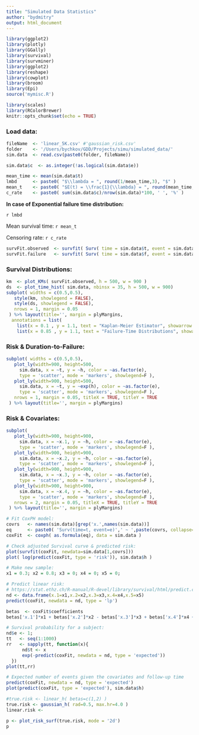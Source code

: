 ```yaml
---
title: "Simulated Data Statistics"
author: "bydmitry"
output: html_document
---
```


```r
library(ggplot2)
library(plotly)
library(GGally)
library(survival)
library(survminer)
library(ggplot2)
library(reshape)
library(cowplot)
library(broom)
library(Epi)
source('mymisc.R')

library(scales)
library(RColorBrewer)
knitr::opts_chunk$set(echo = TRUE)
```

### Load data:

```r
fileName  <- 'linear_5K.csv' #'gaussian_risk.csv'
folder    <- '/Users/bychkov/GDD/Projects/simu/simulated_data/'
sim.data  <- read.csv(paste0(folder, fileName))
```

```r
sim.data$c  <- as.integer(!as.logical(sim.data$e)) 

mean_time <- mean(sim.data$t)
lmbd      <- paste0( "$\\lambda = ", round(1/mean_time,3), "$" )
mean_t    <- paste0( "$E(t) = \\frac{1}{\\lambda} = ", round(mean_time,3), "$" )
c_rate    <- paste0( sum(sim.data$c)/nrow(sim.data)*100, ' ', '%' )
```

**In case of Exponential failure time distribution: **  

`r lmbd`  

Mean survival time:  `r mean_t`

Censoring rate: `r c_rate`

```r
survFit.observed  <- survfit( Surv( time = sim.data$t, event = sim.data$e ) ~ 1 )
survFit.failure   <- survfit( Surv( time = sim.data$f, event = sim.data$e ) ~ 1 )
```

### Survival Distributions:
```r
km  <- plot_KMs( survFit.observed, h = 500, w = 900 )
ds  <- plot_time_hist( sim.data, nbinsx = 35, h = 500, w = 900)
subplot( widths = c(0.5,0.5),
   style(km, showlegend = FALSE),
   style(ds, showlegend = FALSE),
   nrows = 1, margin = 0.05
 ) %>% layout(title='', margin = plyMargins,
  annotations = list( 
    list(x = 0.1 , y = 1.1, text = "Kaplan-Meier Estimator", showarrow = F, xref='paper', yref='paper'),
    list(x = 0.85 , y = 1.1, text = "Failure-Time Distributions", showarrow = F, xref='paper', yref='paper')))
```


### Risk & Duration-to-Failure:
```r
subplot( widths = c(0.5,0.5),
   plot_ly(width=900, height=500,
     sim.data, x = ~t, y = ~h, color = ~as.factor(e), 
     type = 'scatter', mode = 'markers', showlegend=F ),
   plot_ly(width=900, height=500,
     sim.data, x = ~t, y = ~exp(h), color = ~as.factor(e), 
     type = 'scatter', mode = 'markers', showlegend=F ),
   nrows = 1, margin = 0.05, titleX = TRUE, titleY = TRUE
 ) %>% layout(title='', margin = plyMargins)
```

### Risk & Covariates:
```r
subplot(
   plot_ly(width=900, height=900,
     sim.data, x = ~x.1, y = ~h, color = ~as.factor(e), 
     type = 'scatter', mode = 'markers', showlegend=F ),
   plot_ly(width=900, height=900,
     sim.data, x = ~x.2, y = ~h, color = ~as.factor(e), 
     type = 'scatter', mode = 'markers', showlegend=F ),
   plot_ly(width=900, height=900,
     sim.data, x = ~x.3, y = ~h, color = ~as.factor(e), 
     type = 'scatter', mode = 'markers', showlegend=F ),
   plot_ly(width=900, height=900,
     sim.data, x = ~x.4, y = ~h, color = ~as.factor(e), 
     type = 'scatter', mode = 'markers', showlegend=F ),
   nrows = 2, margin = 0.05, titleX = TRUE, titleY = TRUE
 ) %>% layout(title='', margin = plyMargins)
```

```r
# Fit CoxPH model:
covrs   <- names(sim.data)[grep('x.',names(sim.data))] 
eq      <- paste0( 'Surv(time=t, event=e)',' ~ ',paste(covrs, collapse=" + ") )
coxFit  <- coxph( as.formula(eq), data = sim.data )

# Check adjusted Survival curve & predicted risk:
plot(survfit(coxFit, newdata=sim.data[1,covrs]))
plot( log(predict(coxFit, type = 'risk')), sim.data$h )

# Make new sample:
x1 = 0.3; x2 = 0.8; x3 = 0; x4 = 0; x5 = 0;

# Predict linear risk:
# https://stat.ethz.ch/R-manual/R-devel/library/survival/html/predict.coxph.html
nd <- data.frame(x.1=x1,x.2=x2,x.3=x3,x.4=x4,x.5=x5)
predict(coxFit, newdata = nd, type = 'lp') 

betas  <- coxFit$coefficients
betas['x.1']*x1 + betas['x.2']*x2 - betas['x.3']*x3 + betas['x.4']*x4 + betas['x.5']*x5 -0.05184996

# Survival probability for a subject:
nd$e <- 1;
tt   <- seq(1:1000)
rr   <- sapply(tt, function(x){
      nd$t <- x  
      exp(-predict(coxFit, newdata = nd, type = 'expected'))
  })
plot(tt,rr)

# Expected number of events given the covariates and follow-up time 
predict(coxFit, newdata = nd, type = 'expected')
plot(predict(coxFit, type = 'expected'), sim.data$h)
```


```r
#true.risk <- linear_h( betas=c(1,2) )
true.risk <- gaussian_h( rad=0.5, max.hr=4.0 )
linear.risk <- 

p <- plot_risk_surf(true.risk, mode = '2d')
p
```